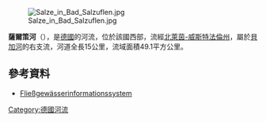 {{Onesource|time=2020-07-26T02:57:25+00:00}}
{{Coord|52|4|52.65|N|8|44|39.88|E|display=title}}
[[Image:Salze_in_Bad_Salzuflen.jpg|right]]

'''薩爾策河'''（{{lang-de|Salze}}），是[[德國|德國]]的河流，位於該國西部，流經[[北萊茵-威斯特法倫州|北萊茵-威斯特法倫州]]，屬於[[貝加河_(韋勒河支流)|貝加河]]的右支流，河道全長15公里，流域面積49.1平方公里。

==參考資料==
* [https://web.archive.org/web/20120808152043/http://fisdt.de/wrrl/page/begruessung.html Fließgewässerinformationssystem]

{{Germany-geo-stub}}
[[Category:德國河流|Category:德國河流]]